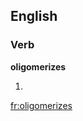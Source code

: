 
==English==

===Verb===
'''oligomerizes'''

# {{third-person singular of|[[oligomerize]]}}

[[fr:oligomerizes]]